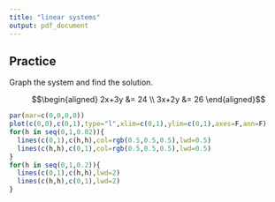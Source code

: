 ```yaml
---
title: "linear systems"
output: pdf_document
---
```




## Practice

Graph the system and find the solution.

$$\begin{aligned}
2x+3y &= 24 \\
3x+2y &= 26
\end{aligned}$$

```r
par(mar=c(0,0,0,0))
plot(c(0,0),c(0,1),type="l",xlim=c(0,1),ylim=c(0,1),axes=F,ann=F)
for(h in seq(0,1,0.02)){
  lines(c(0,1),c(h,h),col=rgb(0.5,0.5,0.5),lwd=0.5)
  lines(c(h,h),c(0,1),col=rgb(0.5,0.5,0.5),lwd=0.5)
}
for(h in seq(0,1,0.2)){
  lines(c(0,1),c(h,h),lwd=2)
  lines(c(h,h),c(0,1),lwd=2)
}
```
